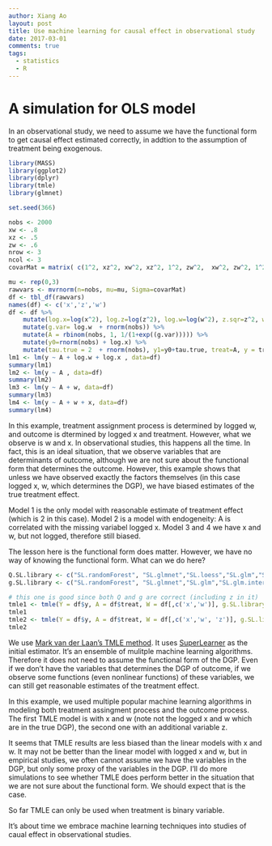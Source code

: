 ```yaml
---
author: Xiang Ao
layout: post
title: Use machine learning for causal effect in observational study
date: 2017-03-01
comments: true
tags:
  - statistics
  - R
---
```


# A simulation for OLS model

In an observational study, we need to assume we have the functional form to get causal effect estimated correctly, in addtion to the assumption of treatment being exogenous.  

```r

library(MASS)
library(ggplot2)
library(dplyr)
library(tmle)
library(glmnet)

set.seed(366)

nobs <- 2000
xw <- .8
xz <- .5
zw <- .6
nrow <- 3
ncol <- 3
covarMat = matrix( c(1^2, xz^2, xw^2, xz^2, 1^2, zw^2,  xw^2, zw^2, 1^2 ) , nrow=ncol , ncol=ncol )

mu <- rep(0,3)
rawvars <- mvrnorm(n=nobs, mu=mu, Sigma=covarMat)
df <- tbl_df(rawvars)
names(df) <- c('x','z','w')
df <- df %>%
    mutate(log.x=log(x^2), log.z=log(z^2), log.w=log(w^2), z.sqr=z^2, w.sqr=w^2) %>%
    mutate(g.var= log.w  + rnorm(nobs)) %>%
    mutate(A = rbinom(nobs, 1, 1/(1+exp((g.var))))) %>%
    mutate(y0=rnorm(nobs) + log.x) %>%
    mutate(tau.true = 2  + rnorm(nobs), y1=y0+tau.true, treat=A, y = treat*y1 + (1-treat)*y0)
lm1 <- lm(y ~ A + log.w + log.x , data=df)
summary(lm1)
lm2 <- lm(y ~ A , data=df)
summary(lm2)
lm3 <- lm(y ~ A + w, data=df)
summary(lm3)
lm4 <- lm(y ~ A + w + x, data=df)
summary(lm4)

```

In this example, treatment assignment process is determined by logged
w, and outcome is dtermined by logged x and treatment.  However, what
we observe is w and x.  In observational studies, this happens all the
time.  In fact, this is an ideal situation, that we observe variables
that are determinants of outcome, although we are not sure about the
functional form that determines the outcome.  However, this example
shows that unless we have observed exactly the factors themselves (in
this case logged x, w, which determines the DGP), we have biased
estimates of the true treatment effect.

Model 1 is the only model with reasonable estimate of treatment effect
(which is 2 in this case).  Model 2 is a model with endogeneity: A is
correlated with the missing variabel logged x.  Model 3 and 4 we have
x and w, but not logged, therefore still biased.

The lesson here is the functional form does matter.  However, we have
no way of knowing the functional form.  What can we do here?  

```r

Q.SL.library <- c("SL.randomForest", "SL.glmnet","SL.loess","SL.glm","SL.glm.interaction", "SL.rpart","SL.nnet","SL.bayesglm","SL.gam","SL.gbm","SL.step","SL.mean")
g.SL.library <- c("SL.randomForest", "SL.glmnet","SL.glm","SL.glm.interaction", "SL.rpart","SL.nnet","SL.bayesglm","SL.gam","SL.gbm","SL.step","SL.mean")

# this one is good since both Q and g are correct (including z in it)
tmle1 <- tmle(Y = df$y, A = df$treat, W = df[,c('x','w')], g.SL.library = g.SL.library , Q.SL.library = Q.SL.library)
tmle1
tmle2 <- tmle(Y = df$y, A = df$treat, W = df[,c('x','w', 'z')], g.SL.library = g.SL.library , Q.SL.library = Q.SL.library)
tmle2


```

We use [Mark van der Laan's TMLE method](http://biostats.bepress.com/ucbbiostat/paper275/).  It uses
[SuperLearner](http://biostats.bepress.com/ucbbiostat/paper222/) as
the initial estimator.  It's an ensemble of mulitple machine learning
algorithms.  Therefore it does not need to assume the functional form
of the DGP.  Even if we don't have the variables that determines the
DGP of outcome, if we observe some functions (even nonlinear
functions) of these variables, we can still get reasonable estimates
of the treatment effect.

In this example, we used multiple popular machine learning algorithms
in modeling both treatment assingment process and the outcome process.
The first TMLE model is with x and w (note not the logged x and w
which are in the true DGP), the second one with an additional variable
z.

It seems that TMLE results are less biased than the linear models with
x and w.  It may not be better than the linear model with logged x and
w, but in empirical studies, we often cannot assume we have the
variables in the DGP, but only some proxy of the variables in the DGP.
I'll do more simulations to see whether TMLE does perform better in
the situation that we are not sure about the functional form.  We
should expect that is the case.

So far TMLE can only be used when treatment is binary variable.  

It's about time we embrace machine learning techniques into studies of
caual effect in observational studies.





